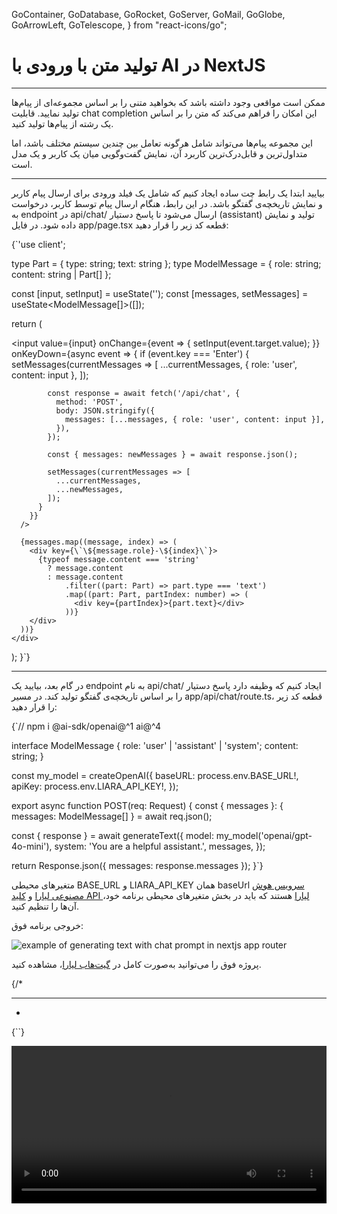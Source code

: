   GoContainer,
  GoDatabase,
  GoRocket,
  GoServer,
  GoMail,
  GoGlobe,
  GoArrowLeft,
  GoTelescope,
} from "react-icons/go";


<Layout>
<Head>
<title>مستندات تولید متن با ورودی با AI در NextJS - لیارا</title>
<meta property="og:title" content="مستندات خدمات رایانش ابری لیارا" />
<meta property="og:description" content="مستندات مربوط به آشنایی با نحوه تولید متن با ورودی با استفاده از سرویس هوش مصنوعی لیارا و فریم‌ورک NextJS"  />
</Head>


#  تولید متن با ورودی با AI در NextJS
<hr className="mb-2" />

ممکن است مواقعی وجود داشته باشد که بخواهید متنی را بر اساس مجموعه‌ای از پیام‌ها تولید نمایید. 
قابلیت <Important>chat completion</Important> این امکان را فراهم می‌کند که متن را بر اساس یک رشته از پیام‌ها تولید کنید.

<div className="h-2" />

این مجموعه پیام‌ها می‌تواند شامل هرگونه تعامل بین چندین سیستم مختلف باشد، اما متداول‌ترین و قابل‌درک‌ترین کاربرد آن، نمایش گفت‌وگویی میان یک کاربر و یک مدل است.

<hr className="mb-2" />
<Section id='client' title='کلاینت' />

بیایید ابتدا یک رابط چت ساده ایجاد کنیم که شامل یک فیلد ورودی برای ارسال پیام کاربر و نمایش تاریخچه‌ی گفتگو باشد.
در این رابط، هنگام ارسال پیام توسط کاربر، درخواست به endpoint در <Important>api/chat/</Important> ارسال می‌شود تا پاسخ دستیار (assistant) تولید و نمایش داده شود.
در فایل <Important>app/page.tsx</Important> قطعه کد زیر را قرار دهید: 

<div className="h-2" />
<div dir='ltr'>
    <Highlight className="js">
        {`'use client';


type Part = { type: string; text: string };
type ModelMessage = { role: string; content: string | Part[] };

  const [input, setInput] = useState('');
  const [messages, setMessages] = useState<ModelMessage[]>([]);

  return (
    <div>
      <input
        value={input}
        onChange={event => {
          setInput(event.target.value);
        }}
        onKeyDown={async event => {
          if (event.key === 'Enter') {
            setMessages(currentMessages => [
              ...currentMessages,
              { role: 'user', content: input },
            ]);

            const response = await fetch('/api/chat', {
              method: 'POST',
              body: JSON.stringify({
                messages: [...messages, { role: 'user', content: input }],
              }),
            });

            const { messages: newMessages } = await response.json();

            setMessages(currentMessages => [
              ...currentMessages,
              ...newMessages,
            ]);
          }
        }}
      />

      {messages.map((message, index) => (
        <div key={\`\${message.role}-\${index}\`}>
          {typeof message.content === 'string'
            ? message.content
            : message.content
                .filter((part: Part) => part.type === 'text')
                .map((part: Part, partIndex: number) => (
                  <div key={partIndex}>{part.text}</div>
                ))}
        </div>
      ))}
    </div>
  );
}`}
    </Highlight>
</div>

<hr className="mb-2" />
<Section id='server' title='سرور' />


در گام بعد، بیایید یک endpoint به نام <Important>api/chat/</Important> ایجاد کنیم که وظیفه دارد پاسخ دستیار را بر اساس تاریخچه‌ی گفتگو تولید کند.
در مسیر <Important>app/api/chat/route.ts</Important>، قطعه کد زیر را قرار دهید: 


<div className="h-2" />
<div dir='ltr'>
    <Highlight className="js">
        {`// npm i @ai-sdk/openai@^1 ai@^4



interface ModelMessage {
  role: 'user' | 'assistant' | 'system';
  content: string;
}

const my_model = createOpenAI({
  baseURL: process.env.BASE_URL!,
  apiKey: process.env.LIARA_API_KEY!,
});


export async function POST(req: Request) {
  const { messages }: { messages: ModelMessage[] } = await req.json();

  const { response } = await generateText({
    model: my_model('openai/gpt-4o-mini'),
    system: 'You are a helpful assistant.',
    messages,
  });

  return Response.json({ messages: response.messages });
}`}
    </Highlight>
</div>
<div className="h-2" />

<Alert variant="info">
<p>
متغیرهای محیطی <Important>BASE_URL</Important> و <Important>LIARA_API_KEY</Important> همان baseUrl <a href="https://liara.ir/products/ai/" className="text-[#2196f3]">سرویس هوش مصنوعی لیارا</a> و <a href="/references/api/about/#api-access-key" className="text-[#2196f3]">کلید API لیارا</a> هستند که باید در بخش متغیرهای محیطی برنامه خود، آن‌ها را تنظیم کنید. 
</p>
</Alert>
<div className="h-2" />

خروجی برنامه فوق: 

<div className="h-2" />  
<img src="https://media.liara.ir/ai/ai-sdk/cookbook/nextjs/generate-text-with-chat-prompt.png" alt="example of generating text with chat prompt in nextjs app router"/>
<div className="h-2" />  

<Alert variant="success">
<p>
پروژه فوق را می‌توانید به‌صورت کامل در <a href="https://github.com/liara-cloud/ai-sdk-examples/tree/master/NextJS/generate-text-with-chat-prompt" className="text-[#2196f3]">گیت‌هاب لیارا</a>، مشاهده کنید. 
</p>
</Alert>

{/* 

<Important>
</Important>
<hr className="mb-2" />
<Section id='' title='' />
<div className="h-2" />
<ul>
<li></li>
</ul>
<div className="h-2" />
<div dir='ltr'>
    <Highlight className="js">
        {``}
    </Highlight>
</div>
<div className="h-2" />

<div className="h-2" />  
<img src="https://media.liara.ir/" alt=""/>
<div className="h-2" />  


<video
  src="https://media.liara.ir/"
  controls="controls"
  className="block w-full"
  width="100%"
/> */}

</Layout>